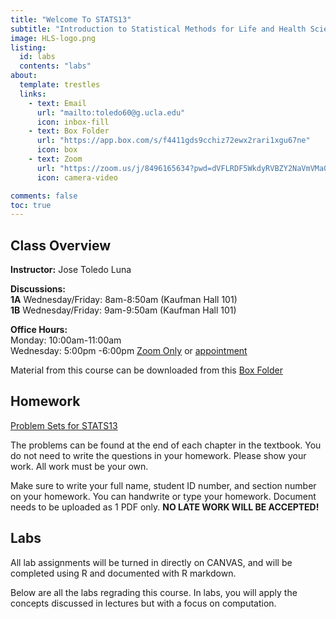 ```yaml
---
title: "Welcome To STATS13"
subtitle: "Introduction to Statistical Methods for Life and Health Sciences"
image: HLS-logo.png
listing:
  id: labs
  contents: "labs"
about:
  template: trestles
  links:
    - text: Email
      url: "mailto:toledo60@g.ucla.edu"
      icon: inbox-fill
    - text: Box Folder
      url: "https://app.box.com/s/f4411gds9cchiz72ewx2rari1xgu67ne"
      icon: box
    - text: Zoom
      url: "https://zoom.us/j/8496165634?pwd=dVFLRDF5WkdyRVBZY2NaVmVMa0NEQT09"
      icon: camera-video

comments: false
toc: true
---
```

::: {.column-page}

## Class Overview

**Instructor:** Jose Toledo Luna

**Discussions:** <br/>
**1A** Wednesday/Friday: 8am-8:50am (Kaufman Hall 101) <br/>
**1B** Wednesday/Friday: 9am-9:50am (Kaufman Hall 101)

**Office Hours:** <br/>
Monday: 10:00am-11:00am <br/>
Wednesday: 5:00pm -6:00pm 
[Zoom Only](https://zoom.us/j/8496165634?pwd=dVFLRDF5WkdyRVBZY2NaVmVMa0NEQT09) or [appointment](/email.qmd)


Material from this course can be downloaded from this [Box Folder](https://app.box.com/s/f4411gds9cchiz72ewx2rari1xgu67ne)

## Homework 

[Problem Sets for STATS13](/ucla/stats13/hw.qmd)

The problems can be found at the end of each chapter in the textbook. You do not need to write the questions in your homework. Please show your work. All work must be your own.

Make sure to write your full name, student ID number, and section number on your homework. You can handwrite or type your homework. 
Document needs to be uploaded as 1 PDF only. **NO LATE WORK WILL BE ACCEPTED!**


## Labs 

All lab assignments will be turned in directly on CANVAS,
and will be completed using R and documented with R markdown.


Below are all the labs regrading this course. 
In labs, you will apply the concepts discussed in lectures but with a focus on computation. 


::: {#labs}
:::



:::